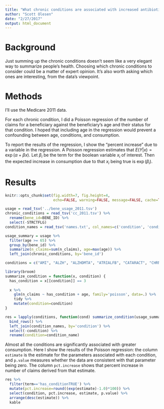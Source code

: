 ```yaml
---
title: "What chronic conditions are associated with increased antibiotic consumption?"
author: "Scott Olesen"
date: "2/27/2017"
output: html_document
---
```


# Background

Just summing up the chronic conditions doesn't seem like a very elegant way to
summarize people's health. Choosing which chronic conditions to consider could
be a matter of expert opinion. It's also worth asking which ones are
interesting, from the data's viewpoint.

# Methods

I'll use the Medicare 2011 data.

For each chronic condition, I did a Poisson regression of the number of claims for a beneficiary against the beneficiary's age and their status for that condition. I hoped that including age in the regression would prevent a confounding between age, conditions, and consumption.

To report the results of the regression, I show the "percent increase" due to a variable in the regression. A Poisson regression estimates that
$E(Y|x) = \exp(\alpha + \beta x)$. Let $\beta_i$ be the term for the boolean variable $x_i$ of interest. Then the expected increase in consumption
due to that $x_i$ being true is $\exp(\beta_i)$.

# Results

```r
knitr::opts_chunk$set(fig.width=7, fig.height=4, 
                      echo=FALSE, warning=FALSE, message=FALSE, cache=TRUE)
```

```r
usage = read_tsv('../bene_usage_2011.tsv')
chronic_conditions = read_tsv('cc_2011.tsv') %>%
  rename(bene_id=BENE_ID) %>%
  select(-STRCTFLG)
condition_names = read_tsv('names.txt', col_names=c('condition', 'condition_name'))
```

```r
usage_summary = usage %>%
  filter(age >= 65) %>%
  group_by(bene_id) %>%
  summarize(n_claims=sum(n_claims), age=max(age)) %>%
  left_join(chronic_conditions, by='bene_id')
```

```r
conditions = c("AMI", "ALZH", "ALZHDMTA", "ATRIALFB", "CATARACT", "CHRNKIDN", "COPD", "CHF", "DIABETES", "GLAUCOMA", "HIPFRAC", "ISCHMCHT", "DEPRESSN", "OSTEOPRS", "RA_OA", "STRKETIA", "CNCRBRST", "CNCRCLRC", "CNCRPRST", "CNCRLUNG", "CNCRENDM", "ANEMIA", "ASTHMA", "HYPERL", "HYPERP", "HYPERT", "HYPOTH")

library(broom)
summarize_condition = function(x, condition) {
  has_condition = x[[condition]] == 3
  
  x %>%
    glm(n_claims ~ has_condition + age, family='poisson', data=.) %>%
    tidy %>%
    mutate(condition=condition)
}

res = lapply(conditions, function(cond) summarize_condition(usage_summary, cond)) %>%
  bind_rows() %>%
  left_join(condition_names, by='condition') %>%
  select(-condition) %>%
  rename(condition=condition_name)
```

Almost all the conditions are significantly associated with greater consumption. Here I show the results of the Poisson regression: the column `estimate` is the estimate for the parameters associated with each condition, and `p.value` measures whether the data are consistent with that parameter being zero. The column `pct.increase` shows that percent increase in number of claims derived from that estimate.

```r
res %>%
  filter(term=='has_conditionTRUE') %>%
  mutate(pct.increase=round((exp(estimate)-1.0)*100)) %>%
  select(condition, pct.increase, estimate, p.value) %>%
  arrange(desc(estimate)) %>%
  kable
```